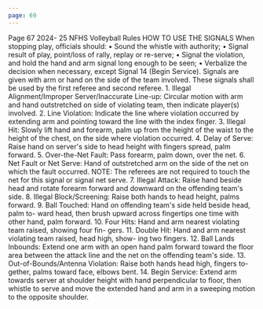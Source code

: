 ```yaml
---
page: 69
---
```


Page 67 2024- 25 NFHS Volleyball Rules HOW TO USE THE SIGNALS When stopping play, officials should: • Sound the whistle with authority; • Signal result of play, point/loss of rally, replay or re-serve; • Signal the violation, and hold the hand and arm signal long enough to be seen; • Verbalize the decision when necessary, except Signal 14 (Begin Service). Signals are given with arm or hand on the side of the team involved. These signals shall be used by the first referee and second referee. 1. Illegal Alignment/Improper Server/Inaccurate Line-up: Circular motion with arm and hand outstretched on side of violating team, then indicate player(s) involved. 2. Line Violation: Indicate the line where violation occurred by extending arm and pointing toward the line with the index finger. 3. Illegal Hit: Slowly lift hand and forearm, palm up from the height of the waist to the height of the chest, on the side where violation occurred. 4. Delay of Serve: Raise hand on server's side to head height with fingers spread, palm forward. 5. Over-the-Net Fault: Pass forearm, palm down, over the net. 6. Net Fault or Net Serve: Hand of outstretched arm on the side of the net on which the fault occurred. NOTE: The referees are not required to touch the net for this signal or signal net serve. 7. Illegal Attack: Raise hand beside head and rotate forearm forward and downward on the offending team's side. 8. Illegal Block/Screening: Raise both hands to head height, palms forward. 9. Ball Touched: Hand on offending team's side held beside head, palm to- ward head, then brush upward across fingertips one time with other hand, palm forward. 10. Four Hits: Hand and arm nearest violating team raised, showing four fin- gers. 11. Double Hit: Hand and arm nearest violating team raised, head high, show- ing two fingers. 12. Ball Lands Inbounds: Extend one arm with an open hand palm forward toward the floor area between the attack line and the net on the offending team's side. 13. Out-of-Bounds/Antenna Violation: Raise both hands head high, fingers to- gether, palms toward face, elbows bent. 14. Begin Service: Extend arm towards server at shoulder height with hand perpendicular to floor, then whistle to serve and move the extended hand and arm in a sweeping motion to the opposite shoulder.